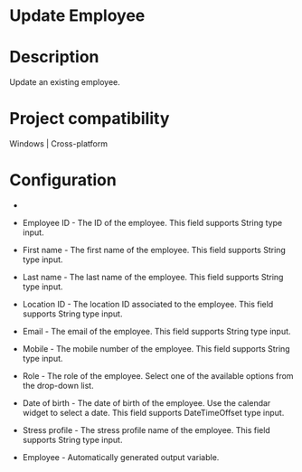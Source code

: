 ﻿# Update Employee

# Description

Update an existing employee.

# Project compatibility

Windows | Cross-platform

# Configuration

* 
* Employee ID - The ID of the employee. This field supports String type input.
* First name - The first name of the employee. This field supports String type input.
* Last name - The last name of the employee. This field supports String type input.
* Location ID - The location ID associated to the employee. This field supports String type input.
* Email - The email of the employee. This field supports String type input.
* Mobile - The mobile number of the employee. This field supports String type input.







* Role - The role of the employee. Select one of the available options from the drop-down list.
* Date of birth - The date of birth of the employee. Use the calendar widget to select a date. This field supports DateTimeOffset type input.
* Stress profile - The stress profile name of the employee. This field supports String type input.



* Employee - Automatically generated output variable.

